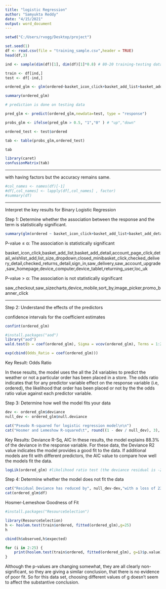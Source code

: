 ---
title: "logistic Regression"
author: "Samyukta Reddy"
date: "4/15/2021"
output: word_document
---

```{r}
setwd("C:/Users/rvogg/Desktop/project")

set.seed(1)
df <- read.csv(file = "training_sample.csv",header = TRUE)
head(df,3)
```


```{r}

ind <- sample(dim(df)[1], dim(df)[1]*0.8) # 80-20 training-testing data split 

train <- df[ind,]
test <- df[-ind,]

```



```{r}
ordered_glm <- glm(ordered~basket_icon_click+basket_add_list+basket_add_detail+sort_by+image_picker+account_page_click+promo_banner_click+detail_wishlist_add+list_size_dropdown+closed_minibasket_click+checked_delivery_detail+checked_returns_detail+sign_in+saw_checkout+saw_sizecharts+saw_delivery+saw_account_upgrade+saw_homepage+device_mobile+device_computer+device_tablet+returning_user+loc_uk, family = binomial,data = train)

summary(ordered_glm)

# prediction is done on testing data

pred_glm <- predict(ordered_glm,newdata=test, type = "response")

probs_glm <- ifelse(pred_glm > 0.5, "1","0" ) # "up","down"

ordered_test <- test$ordered

tab <- table(probs_glm,ordered_test)

tab

```

```{r}
library(caret)
confusionMatrix(tab)
```
*******

with having factors but the accuracy remains same.

```{r}
#col_names <- names(df)[-1]
#df[,col_names] <- lapply(df[,col_names] , factor)
#summary(df)
```


************

Interpret the key results for Binary Logistic Regression

Step 1: Determine whether the association between the response and the term is statistically significant.

```{r}
summary(glm(ordered ~ basket_icon_click+basket_add_list+basket_add_detail+sort_by+image_picker+account_page_click+promo_banner_click+detail_wishlist_add+list_size_dropdown+closed_minibasket_click+checked_delivery_detail+checked_returns_detail+sign_in+saw_checkout+saw_sizecharts+saw_delivery+saw_account_upgrade+saw_homepage+device_mobile+device_computer+device_tablet+returning_user+loc_uk, family = binomial,data = train))
```

P-value ≤ α: The association is statistically significant

basket_icon_click,basket_add_list,basket_add_detail,account_page_click,detail_wishlist_add,list_size_dropdown,closed_minibasket_click,checked_delivery_detail,checked_returns_detail,sign_in,saw_delivery,saw_account_upgrade,saw_homepage,device_computer,device_tablet,returning_user,loc_uk   

P-value > α: The association is not statistically significant

saw_checkout,saw_sizecharts,device_mobile,sort_by,image_picker,promo_banner_click


*********

Step 2: Understand the effects of the predictors

confidence intervals for the coefficient estimates

```{r}
confint(ordered_glm)
```

```{r}
#install.packages("aod")
library("aod")
wald.test(b = coef(ordered_glm), Sigma = vcov(ordered_glm), Terms = 1:24)
```

```{r}

exp(cbind(Odds_Ratio = coef(ordered_glm)))

```
Key Result: Odds Ratio

In these results, the model uses the all the 24 variables to predict the weather or not a particular order has been placed in a store. The odds ratio indicates that for any predictor variable effect on the response variable (i.e, ordered), the likelihood that order has been placed or not by the the odds ratio value against each predictor variable.


Step 3: Determine how well the model fits your data

```{r}
dev <- ordered_glm$deviance
null_dev <- ordered_glm$null.deviance

cat("Pseudo R-squared for logistic regression model\n\n")
cat("Hosmer and Lemeshow R-squared\t", round((1 - dev / null_dev), 3), "\n")

```


Key Results: Deviance R-Sq, AIC
In these results, the model explains 88.3% of the deviance in the response variable. For these data, the Deviance R2 value indicates the model provides a good fit to the data. If additional models are fit with different predictors, the AIC value to compare how well the models fit the data.



```{r}
logLik(ordered_glm) #likelihood ratio test (the deviance residual is -2*log likelihood)
```

Step 4: Determine whether the model does not fit the data

```{r}
cat("Residual Deviance has reduced by", null_dev-dev,"with a loss of 23 degrees of freedom.")
cat(ordered_glm$df)
```
Hosmer-Lemeshow Goodness of Fit

```{r}
#install.packages("ResourceSelection")

library(ResourceSelection)
h <- hoslem.test(train$ordered, fitted(ordered_glm),g=25)
h
```

```{r}
cbind(h$observed,h$expected)
```

```{r}
for (i in 2:25) {
	print(hoslem.test(train$ordered, fitted(ordered_glm), g=i)$p.value)
}
```

Although the p-values are changing somewhat, they are all clearly non-significant, so they are giving a similar conclusion, that there is no evidence of poor fit. So for this data set, choosing different values of g doesn't seem to affect the substantive conclusion.
